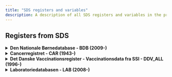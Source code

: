 ```yaml
---
title: "SDS registers and variables"
description: A description of all SDS registers and variables in the project database.
---
```


## Registers from SDS

<details>

<summary>**Den Nationale Børnedatabase - BDB (2009-)
**</summary>

| Tabel                 | Variabel                         | Indhold                                                                                                                       | Gyldighed |
| --------------------- | -------------------------------- | ----------------------------------------------------------------------------------------------------------------------------- | --------- |
| amning_afl            | cpr                              | Barnets CPR-nummer                                                                                                            | 2009 -    |
| amning_afl            | koen_afl                         | Barnets køn, kode                                                                                                             | 2009 -    |
| amning_afl            | koen_afl_txt                     | Barnets køn, tekst                                                                                                            | 2009 -    |
| amning_afl            | birthdate                        | Barnets fødselsdato                                                                                                           | 2009 -    |
| amning_afl            | municipalitycode_bfstopdate      | Barnets bopælskommune, kode (på dato for ophør af fuld amning)                                                                | 2009 -    |
| amning_afl            | municipalitycode_txt_bfstopdate  | Barnets bopælskommune, tekst (på dato for ophør af fuld amning)                                                               | 2009 -    |
| amning_afl            | breastfeedstopdate               | Dato for ophør af fuld amning                                                                                                 | 2009 -    |
| amning_afl            | varighed_dage                    | Antal dage med fuld amning (antal dage imellem birthdate og breastfeedstopdate)                                               | 2009 -    |
| amning_afl            | ikraft                           | Indberetningens gyldighed på dato for tabeldannelse (1 = gyldig)                                                              | 2009 -    |
| rygning_afl           | cpr                              | Barnets CPR-nummer                                                                                                            | 2009 -    |
| rygning_afl           | koen_afl                         | Barnets køn, kode                                                                                                             | 2009 -    |
| rygning_afl           | koen_afl_txt                     | Barnets køn, tekst                                                                                                            | 2009 -    |
| rygning_afl           | birthdate                        | Barnets fødselsdato                                                                                                           | 2009 -    |
| rygning_afl           | municipalitycode_birthdate       | Barnets bopælskommune, kode                                                                                                   | 2009 -    |
| rygning_afl           | municipalitycode_txt_birthdate   | Barnets bopælskommune, tekst                                                                                                  | 2009 -    |
| rygning_afl           | passivesmoke                     | Har barnet været udsat for passiv rygning, kode                                                                               | 2009 -    |
| rygning_afl           | passivesmoke_txt                 | Har barnet været udsat for passiv rygning, tekst                                                                              | 2009 -    |
| rygning_afl           | ikraft                           | Indberetningens gyldighed på dato for tabeldannelse (1 = gyldig)                                                              | 2009 -    |
| maalinger_afl         | cpr                              | Barnets CPR-nummer                                                                                                            | 2009 -    |
| maalinger_afl         | koen_afl                         | Barnets køn, kode                                                                                                             | 2009 -    |
| maalinger_afl         | koen_afl_txt                     | Barnets køn, tekst                                                                                                            | 2009 -    |
| maalinger_afl         | birthdate                        | Barnets fødselsdato                                                                                                           | 2009 -    |
| maalinger_afl         | alder_aar_afl                    | Barnets alder i år                                                                                                            | 2009 -    |
| maalinger_afl         | alder_maaned_afl                 | Barnets alder i måneder                                                                                                       | 2009 -    |
| maalinger_afl         | municipalitycode_measuredate     | Barnets bopælskommune, kode                                                                                                   | 2009 -    |
| maalinger_afl         | municipalitycode_txt_measuredate | Barnets bopælskommune, tekst                                                                                                  | 2009 -    |
| maalinger_afl         | measurementdate                  | Dato for måling                                                                                                               | 2009 -    |
| maalinger_afl         | school                           | Skolekode                                                                                                                     | 2009 -    |
| maalinger_afl         | school_txt_createddate           | Skolekode, tekst                                                                                                              | 2009 -    |
| maalinger_afl         | height                           | Barnets højde (cm)                                                                                                            | 2009 -    |
| maalinger_afl         | weight                           | Barnets vægt (gram)                                                                                                           | 2009 -    |
| maalinger_afl         | vaegtkategori_afl                | Vægtkategori, kode<br>(baseret på en beregning af barnets BMI (kg/m2) sammenholdt med referenceværdier fra Sundhedsstyrelsen) | 2009 -    |
| maalinger_afl         | vaegtkategori_afl_txt            | Vægtkategori, tekst                                                                                                           | 2009 -    |
| maalinger_afl         | ikraft                           | Indberetningens gyldighed på dato for tabeldannelse (1 = gyldig)                                                              | 2009 -    |
| bmi_undervaegt_drenge | age                              | Alder i år                                                                                                                    |           |
| bmi_undervaegt_drenge | sex                              | Køn, kode                                                                                                                     |           |
| bmi_undervaegt_drenge | bmip3                            | Grænseværdier pr alder til gruppering af BMI for undervægt                                                                    |           |
| bmi_undervaegt_piger  | age                              | Alder i år                                                                                                                    |           |
| bmi_undervaegt_piger  | sex                              | Køn, kode                                                                                                                     |           |
| bmi_undervaegt_piger  | bmip3                            | Grænseværdier pr alder til gruppering af BMI for undervægt                                                                    |           |
| bmi_drenge            | months                           | Alder i måneder                                                                                                               |           |
| bmi_drenge            | years                            | Alder i år                                                                                                                    |           |
| bmi_drenge            | bmi16                            | IOTF BMI grænseværdier pr alder til gruppering af BMI                                                                         |           |
| bmi_drenge            | bmi17                            | IOTF BMI grænseværdier pr alder til gruppering af BMI                                                                         |           |
| bmi_drenge            | bmi18_5                          | IOTF BMI grænseværdier pr alder til gruppering af BMI                                                                         |           |
| bmi_drenge            | bmi23                            | IOTF BMI grænseværdier pr alder til gruppering af BMI                                                                         |           |
| bmi_drenge            | bmi25                            | IOTF BMI grænseværdier pr alder til gruppering af BMI                                                                         |           |
| bmi_drenge            | bmi27                            | IOTF BMI grænseværdier pr alder til gruppering af BMI                                                                         |           |
| bmi_drenge            | bmi30                            | IOTF BMI grænseværdier pr alder til gruppering af BMI                                                                         |           |
| bmi_drenge            | bmi35                            | IOTF BMI grænseværdier pr alder til gruppering af BMI                                                                         |           |
| bmi_piger             | months                           | Alder i måneder                                                                                                               |           |
| bmi_piger             | years                            | Alder i år                                                                                                                    |           |
| bmi_piger             | bmi16                            | IOTF BMI grænseværdier pr alder til gruppering af BMI                                                                         |           |
| bmi_piger             | bmi17                            | IOTF BMI grænseværdier pr alder til gruppering af BMI                                                                         |           |
| bmi_piger             | bmi18_5                          | IOTF BMI grænseværdier pr alder til gruppering af BMI                                                                         |           |
| bmi_piger             | bmi23                            | IOTF BMI grænseværdier pr alder til gruppering af BMI                                                                         |           |
| bmi_piger             | bmi25                            | IOTF BMI grænseværdier pr alder til gruppering af BMI                                                                         |           |
| bmi_piger             | bmi27                            | IOTF BMI grænseværdier pr alder til gruppering af BMI                                                                         |           |
| bmi_piger             | bmi30                            | IOTF BMI grænseværdier pr alder til gruppering af BMI                                                                         |           |
| bmi_piger             | bmi35                            | IOTF BMI grænseværdier pr alder til gruppering af BMI                                                                         |           |

</details>

<details>

<summary>**Cancerregistret - CAR (1943-)
**</summary>

| Tabel                       | Variabel                         | Indhold                                                                                      | Gyldighed   |
| --------------------------- | -------------------------------- | -------------------------------------------------------------------------------------------- | ----------- |
| tumor_aarlig                | cprnummer                        | CPR-nummer                                                                                   | 1943 -      |
| tumor_aarlig                | borger_koen                      | Køn                                                                                          | 1943 -      |
| tumor_aarlig                | borger_foedselsdato              | Fødselsdato                                                                                  | 1943 -      |
| tumor_aarlig                | borger_alder_diagnosedato        | Alder på diagnosetidspunkt                                                                   | 1943 -      |
| tumor_aarlig                | borger_kommune_kode              | Bopælskommune                                                                                | 1978 -      |
| tumor_aarlig                | borger_bopael_region_kode        | Bopælsregion                                                                                 | 1978 -      |
| tumor_aarlig                | borger_statuskode_cpr            | Statuskode (90=død, 80=udrejst, 70=forsvundet, ' '=levende)                                  | 1943 -      |
| tumor_aarlig                | statuskode_cpr_dato              | Dato for opdatering af statuskode i CPR                                                      | 1943 -      |
| tumor_aarlig                | borger_kommune_kode_foer07       | Den gamle kommunekode gældende for 1968-2006 - udgået i 2007                                 | 1968 - 2006 |
| tumor_aarlig                | borger_amt_kode_foer07           | Den gamle amtskode gældende for 1968-2006 - udgået i 2007                                    | 1968 - 2006 |
| tumor_aarlig                | diagnosedato                     | Dato for hvornår cancerdiagnose er stillet                                                   | 1943 -      |
| tumor_aarlig                | diagnoseaar                      | Diagnoseår                                                                                   | 1943 -      |
| tumor_aarlig                | diagnosemaaned                   | Diagnosemåned                                                                                | 1943 -      |
| tumor_aarlig                | tumornummer                      | Tumor løbenummer                                                                             | 1943 -      |
| tumor_aarlig                | diagnose_kode_icd7               | ICD7-kode (nordisk klassifikation)                                                           | 1943 - 1977 |
| tumor_aarlig                | diagnose_kode_icd10              | ICD10-kode                                                                                   | 1978 -      |
| tumor_aarlig                | morfologi_icdo3                  | Histologi, Morfologi iflg. ICDO3 klassifikationen                                            | 1978 -      |
| tumor_aarlig                | tnm_t                            | TNM klassifikation - angivelse af primærtumors størrelse og udstrækning i og udenfor organet | 2004 -      |
| tumor_aarlig                | tnm_n                            | TNM klassifikation - angivelse af om der er fundet metastaser til regionale lymfeknuder      | 2004 -      |
| tumor_aarlig                | tnm_m                            | TNM klassifikation - angivelse af om der er fundet fjernmetastaser                           | 2004 -      |
| tumor_aarlig                | tumor_udbredelse                 | Tumorens udbredelse                                                                          | 1943 - 2003 |
| tumor_aarlig                | udbredelsesklassifikation        | Anvendt udbredelsesklassifikation                                                            | 2004 -      |
| tumor_aarlig                | ann_arbor_stadie                 | Ann Arbour klassifikation                                                                    | 2004 -      |
| tumor_aarlig                | lateralitet                      | Lateralitet for parrede organer                                                              | 1943 -      |
| tumor_aarlig                | makroskopisk_grundlag            | Makroskopisk grundlag                                                                        | 1943 -      |
| tumor_aarlig                | mikroskopisk_grundlag            | Mikroskopisk grundlag                                                                        | 1943 -      |
| tumor_aarlig                | gradering                        | Gradering (Kun urinvejstumorer)                                                              | 1943 - 2008 |
| tumor_aarlig                | sarcom                           | 11=ja/0=nej. Fra 1978 og frem registreres sarkomer ikke særskilt                             | 1943 - 1997 |
| tumor_aarlig                | behandling                       | Behandling                                                                                   | 1943 - 2003 |
| tumor_aarlig                | valideringsaar                   | Seneste årstal for validerede cancerincidenser                                               | 1943 -      |
| tumor_aarlig                | opdateringsdato                  | Dato for hvornår tabellen er dannet                                                          | 1943 -      |
| tumor_aarlig                | cancer_diag_grp_icd7_overordnet  | ICD7 diagnosegruppering - overgrupper                                                        | 1943 - 1977 |
| tumor_aarlig                | cancer_diag_grp_icd7             | ICD7 diagnosegruppering - undergrupper                                                       | 1943 - 1977 |
| tumor_aarlig                | cancer_diag_grp_icd10_overordnet | ICD10 diagnosegruppering - overgrupper                                                       | 1978 -      |
| tumor_aarlig                | cancer_diag_grp_icd10            | ICD10 diagnosegruppering - undergrupper                                                      | 1978 -      |
| tumor_aarlig                | cancer_diag_grp_kp               | Udvalgte KP grupper - diagnosegruppering                                                     | 1978 -      |
| tumor_aarlig_nordcan        | cprnummer                        | CPR-nummer                                                                                   | 1943 -      |
| tumor_aarlig_nordcan        | borger_koen                      | Køn                                                                                          | 1943 -      |
| tumor_aarlig_nordcan        | borger_foedselsdato              | Fødselsdato                                                                                  | 1943 -      |
| tumor_aarlig_nordcan        | borger_alder_diagnosedato        | Alder på diagnosetidspunkt                                                                   | 1943 -      |
| tumor_aarlig_nordcan        | borger_kommune_kode              | Bopælskommune                                                                                | 1978 -      |
| tumor_aarlig_nordcan        | borger_bopael_region_kode        | Bopælsregion                                                                                 | 1978 -      |
| tumor_aarlig_nordcan        | borger_statuskode_cpr            | Statuskode (90=død, 80=udrejst, 70=forsvundet, ' '=levende)                                  | 1943 -      |
| tumor_aarlig_nordcan        | statuskode_cpr_dato              | Dato for opdatering af statuskode i CPR                                                      | 1943 -      |
| tumor_aarlig_nordcan        | borger_kommune_kode_foer07       | Den gamle kommunekode gældende for 1968-2006 - udgået i 2007                                 | 1968 - 2006 |
| tumor_aarlig_nordcan        | borger_amt_kode_foer07           | Den gamle amtskode gældende for 1968-2006 - udgået i 2007                                    | 1968 - 2006 |
| tumor_aarlig_nordcan        | diagnosedato                     | Dato for hvornår cancerdiagnose er stillet                                                   | 1943 -      |
| tumor_aarlig_nordcan        | diagnoseaar                      | Diagnoseår                                                                                   | 1943 -      |
| tumor_aarlig_nordcan        | diagnosemaaned                   | Diagnosemåned                                                                                | 1943 -      |
| tumor_aarlig_nordcan        | tumornummer                      | Tumor løbenummer                                                                             | 1943 -      |
| tumor_aarlig_nordcan        | diagnose_kode_icd7               | ICD7-kode (nordisk klassifikation)                                                           | 1943 - 1977 |
| tumor_aarlig_nordcan        | diagnose_kode_icd10              | ICD10-kode                                                                                   | 1978 -      |
| tumor_aarlig_nordcan        | morfologi_icdo3                  | Histologi, Morfologi iflg. ICDO3 klassifikationen                                            | 1978 -      |
| tumor_aarlig_nordcan        | tnm_t                            | TNM klassifikation - angivelse af primærtumors størrelse og udstrækning i og udenfor organet | 2004 -      |
| tumor_aarlig_nordcan        | tnm_n                            | TNM klassifikation - angivelse af om der er fundet metastaser til regionale lymfeknuder      | 2004 -      |
| tumor_aarlig_nordcan        | tnm_m                            | TNM klassifikation - angivelse af om der er fundet fjernmetastaser                           | 2004 -      |
| tumor_aarlig_nordcan        | tumor_udbredelse                 | Tumorens udbredelse                                                                          | 1943 - 2003 |
| tumor_aarlig_nordcan        | udbredelsesklassifikation        | Anvendt udbredelsesklassifikation                                                            | 2004 -      |
| tumor_aarlig_nordcan        | sygdomsstadie                    | Stadieinddeling som angiver hvor udbredt en kræftsygdom er                                   | 1943 -      |
| tumor_aarlig_nordcan        | ann_arbor_stadie                 | Ann Arbour klassifikation                                                                    | 2004 -      |
| tumor_aarlig_nordcan        | lateralitet                      | Lateralitet for parrede organer                                                              | 1943 -      |
| tumor_aarlig_nordcan        | makroskopisk_grundlag            | Makroskopisk grundlag                                                                        | 1943 -      |
| tumor_aarlig_nordcan        | mikroskopisk_grundlag            | Mikroskopisk grundlag                                                                        | 1943 -      |
| tumor_aarlig_nordcan        | gradering                        | Gradering (Kun urinvejstumorer)                                                              | 1943 - 2008 |
| tumor_aarlig_nordcan        | sarcom                           | 11=ja/0=nej. Fra 1978 og frem registreres sarkomer ikke særskilt                             | 1943 - 1997 |
| tumor_aarlig_nordcan        | behandling                       | Behandling                                                                                   | 1943 - 2003 |
| tumor_aarlig_nordcan        | valideringsaar                   | Seneste årstal for validerede cancerincidenser                                               | 1943 -      |
| tumor_aarlig_nordcan        | opdateringsdato                  | Dato for hvornår tabellen er dannet                                                          | 1943 -      |
| tumor_aarlig_nordcan        | cancer_diag_grp_icd7_overordnet  | ICD7 diagnosegruppering - overgrupper                                                        | 1943 - 1977 |
| tumor_aarlig_nordcan        | cancer_diag_grp_icd7             | ICD7 diagnosegruppering - undergrupper                                                       | 1943 - 1977 |
| tumor_aarlig_nordcan        | cancer_diag_grp_icd10_overordnet | ICD10 diagnosegruppering - overgrupper                                                       | 1978 -      |
| tumor_aarlig_nordcan        | cancer_diag_grp_icd10            | ICD10 diagnosegruppering - undergrupper                                                      | 1978 -      |
| tumor_aarlig_nordcan        | cancer_diag_grp_kp               | Udvalgte KP grupper - diagnosegruppering                                                     | 1978 -      |
| tumor_aarlig_nordcan        | cancer_diag_grp_nordcan          | NORDCAN gruppering af ICD-koden og morfologi                                                 | 1943 -      |
| dimcancergruppering_icd10   | cancer_diag_grp_icd10            | ICD10 diagnosegruppering - undergrupper                                                      | 1978 -      |
| dimcancergruppering_icd10   | cancer_diag_grp_icd10_tekst      | Cancer_diag_grp_ICD10, tekst                                                                 | 1978 -      |
| dimcancergruppering_nordcan | cancer_diag_grp_nordcan          | NORDCAN gruppering af ICD-koden og morfologi                                                 | 1943 -      |
| dimcancergruppering_nordcan | cancer_diag_grp_nordcan_tekst    | Cancer_diag_grp_NORDCAN, tekst                                                               | 1943 -      |

</details>

<details>

<summary>**Det Danske Vaccinationsregister - Vaccinationsdata fra SSI - DDV_ALL (1996-)
**</summary>

| Tabel              | Variabel                 | Indhold                                                                                                                                                                         | Gyldighed |
| ------------------ | ------------------------ | ------------------------------------------------------------------------------------------------------------------------------------------------------------------------------- | --------- |
| epiddv_vaccinedata | cpr                      | CPR-nummer                                                                                                                                                                      | 1996 -    |
| epiddv_vaccinedata | atccode                  | International kode for lægemidler og vacciner (vedligeholdt af WHO)                                                                                                             | 1996 -    |
| epiddv_vaccinedata | atctext                  | Tekstbeskrivelse for den internationale kode for lægemidler og vaccinationer, atc-koden (vedligeholdt af WHO)                                                                   | 1996 -    |
| epiddv_vaccinedata | drugid                   | Unikt dansk ID for et lægemiddel eller en vaccine                                                                                                                               | 1996 -    |
| epiddv_vaccinedata | drugname                 | Tekstbeskrivelse for det unikke danske ID for et lægemiddel eller en vaccine, drugid                                                                                            | 1996 -    |
| epiddv_vaccinedata | effectuationdate         | Dato for administration af vaccinen                                                                                                                                             | 1996 -    |
| epiddv_vaccinedata | vaccinationidentifier    | Unikt ID i vaccinationstabel. Oplysning om, at der er givet en vaccine                                                                                                          | 1996 -    |
| epiddv_vaccinedata | vaccinename              | Navn på vaccine                                                                                                                                                                 | 1996 -    |
| epiddv_vaccinedata | credibilityindicator     | Talværdi som indikerer, hvem der har oprettet registreringen af vaccinen. Angiver troværdigheden af registreringen<br>Jo højere værdi, jo højere troværdighed af registreringen | 1996 -    |
| epiddv_vaccinedata | credibilityindicatortext | Tekstbeskrivelse af credibilityindicator som indikerer, hvem der har oprettet registreringen af vaccinen                                                                        | 1996 -    |
| epiddv_vaccinedata | effectuatedincountrycode | Landekode for det land, hvor vaccinen er administreret.<br>Denne variabel benytter ISO landekoder (ISO 3166) med 2-bogstavs kode, fx DK for Danmark                             | 1996 -    |
| epiddv_vaccinedata | dosageoptionname         | Information om dosering af vaccinen                                                                                                                                             | 1996 -    |
| epiddv_vaccinedata | servicecode              | Ydelseskode fra Sygesikringsregisteret (SSR)       
                                          | 1996 -    |

</details>

<details>

<summary>**Laboratoriedatabasen - LAB (2008-)
**</summary>

| Tabel             | Variabel                     | Indhold                                                                                                                   | Gyldighed |
| ----------------- | ---------------------------- | ------------------------------------------------------------------------------------------------------------------------- | --------- |
| lab_dm_forsker    | patient_cpr                  | CPR-nummer                                                                                                                | 2008 -    |
| lab_dm_forsker    | rekvirent_id                 | ID for rekvirent                                                                                                          | 2008 -    |
| lab_dm_forsker    | rekvirent_idtype             | Angiver kodetype for rekvirent_id                                                                                         | 2008 -    |
| lab_dm_forsker    | samplingdate                 | Prøvetagningsdato                                                                                                         | 2008 -    |
| lab_dm_forsker    | samplingtime                 | Prøvetagningstidspunkt                                                                                                    | 2008 -    |
| lab_dm_forsker    | laboratorium_idcode          | Producerende laboratorie                                                                                                  | 2008 -    |
| lab_dm_forsker    | analysiscode                 | NPU/DNK-kode for den målte kvantitet                                                                                      | 2008 -    |
| lab_dm_forsker    | unit                         | Enhed for indholdet i value                                                                                               | 2008 -    |
| lab_dm_forsker    | value                        | Analyseresultat i tal eller tekst                                                                                         | 2008 -    |
| lab_dm_forsker    | operator                     | Kvalifikator, der angiver, om det præcise resultat er ”større end” eller ”mindre end” den værdi, der er angivet i ’value’ | 2008 -    |
| lab_dm_forsker    | resulttype                   | Angiver om analyseresultat er numerisk eller alfanumerisk                                                                 | 2008 -    |
| lab_dm_forsker    | referenceinterval_lowerlimit | Nedre grænse for referenceintervallet for analyseresultatet                                                               | 2008 -    |
| lab_dm_forsker    | referenceinterval_upperlimit | Øvre grænse for referenceintervallet for analyseresultatet                                                                | 2008 -    |
| lab_dm_forsker    | resultvalidation             | Autogenereret validering af prøveresultatet i forhold til referenceintervallet for den specifikke analyse                 | 2008 -    |
| lab_dm_labidcodes | idcode                       | Producerende laboratorie, kode                                                                                            | 2008 -    |
| lab_dm_labidcodes | laboratorium                 | Producerende laboratorie, tekst                                                                                           | 2008 -    |
| lab_dm_labidcodes | region                       | Region, tekst                                                                                                             | 2008 -    |
| lab_dm_labidcodes | speciale                     | Laboratoriets speciale, tekst                                                                                             | 2008 -    |
| lab_dm_optaelling | laboratorium                 | Producerende laboratorie                                                                                                  | 2008 -    |
| lab_dm_optaelling | speciale                     | Laboratoriets speciale, tekst                                                                                             | 2008 -    |
| lab_dm_optaelling | region                       | Region, tekst                                                                                                             | 2008 -    |
| lab_dm_optaelling | kvartal\*                    | Antal prøver, kvartalsopgjort<br>(OBS: der leveres én variabel per kvartalfra 1 .kvartal 2008 og frem)                    | 2008 -    |

</details>
